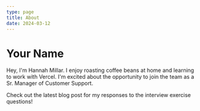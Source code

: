 ```yaml
---
type: page
title: About
date: 2024-03-12
---
```


# Your Name

Hey, I'm Hannah Millar. I enjoy roasting coffee beans at home and learning to work with Vercel. I'm excited about the opportunity to join the team as a Sr. Manager of Customer Support. 

Check out the latest blog post for my responses to the interview exercise questions!

